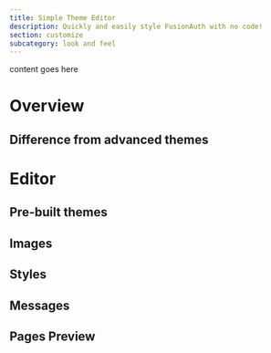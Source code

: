 ```yaml
---
title: Simple Theme Editor
description: Quickly and easily style FusionAuth with no code!
section: customize
subcategory: look and feel
---
```

content goes here

# Overview

## Difference from advanced themes

# Editor

## Pre-built themes

## Images

## Styles

## Messages

## Pages Preview